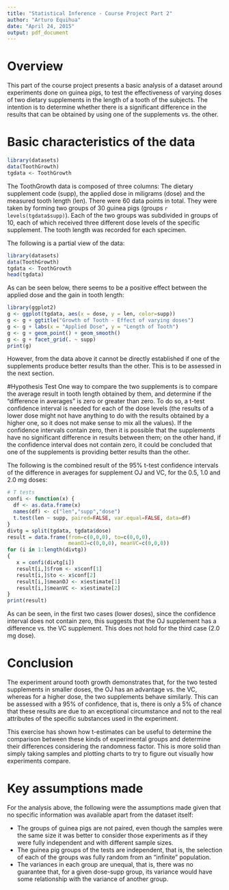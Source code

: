 ```yaml
---
title: "Statistical Inference - Course Project Part 2"
author: "Arturo Equihua"
date: "April 24, 2015"
output: pdf_document
---
```

# Overview
This part of the course project presents a basic analysis of a dataset around experiments done on guinea pigs, to test the effectiveness of varying doses of two dietary supplements in the length of a tooth of the subjects. The intention is to determine whether there is a significant difference in the results that can be obtained by using one of the supplements vs. the other.

# Basic characteristics of the data
```r
library(datasets)
data(ToothGrowth)
tgdata <- ToothGrowth
```

The ToothGrowth data is composed of three columns: The dietary supplement code (supp), the applied dose in miligrams (dose) and the measured tooth length (len). There were 60 data points in total. They were taken by forming two groups of 30 guinea pigs (groups `r levels(tgdata$supp)`). Each of the two groups was subdivided in groups of 10, each of which received three different dose levels of the specific supplement. The tooth length was recorded for each specimen.

The following is a partial view of the data:

```r
library(datasets)
data(ToothGrowth)
tgdata <- ToothGrowth
head(tgdata)
```

As can be seen below, there seems to be a positive effect between the applied dose and the gain in tooth length:

```r
library(ggplot2)
g <- ggplot(tgdata, aes(x = dose, y = len, color=supp)) 
g <- g + ggtitle("Growth of Tooth - Effect of varying doses")
g <- g + labs(x = "Applied Dose", y = "Length of Tooth")
g <- g + geom_point() + geom_smooth()
g <- g + facet_grid(. ~ supp)
print(g)
```

However, from the data above it cannot be directly established if one of the supplements produce better results than the other. This is to be assessed in the next section.

#Hypothesis Test
One way to compare the two supplements is to compare the average result in tooth length obtained by them, and determine if the "difference in averages" is zero or greater than zero. To do so, a t-test confidence interval is needed for each of the dose levels (the results of a lower dose might not have anything to do with the results obtained by a higher one, so it does not make sense to mix all the values).  If the confidence intervals contain zero, then it is possible that the supplements have no significant difference in results between them; on the other hand, if the confidence interval does not contain zero, it could be concluded that one of the supplements is providing better results than the other.

The following is the combined result of the 95% t-test confidence intervals of the difference in averages for supplement OJ and VC, for the 0.5, 1.0 and 2.0 mg doses:

```r
# T tests
confi <- function(x) {
  df <- as.data.frame(x)
  names(df) <- c("len","supp","dose")
  t.test(len ~ supp, paired=FALSE, var.equal=FALSE, data=df)
}
divtg = split(tgdata, tgdata$dose)
result = data.frame(from=c(0,0,0), to=c(0,0,0), 
                    meanOJ=c(0,0,0), meanVC=c(0,0,0))
for (i in 1:length(divtg))
{
   x = confi(divtg[i])
   result[i,]$from <- x$conf[1]
   result[i,]$to <- x$conf[2]
   result[i,]$meanOJ <- x$estimate[1]
   result[i,]$meanVC <- x$estimate[2]
}
print(result)
```

As can be seen, in the first two cases (lower doses), since the confidence interval does not contain zero, this suggests that the OJ supplement has a difference vs. the VC supplement. This does not hold for the third case (2.0 mg dose).

# Conclusion
The experiment around tooth growth demonstrates that, for the two tested supplements in smaller doses, the OJ has an advantage vs. the VC, whereas for a higher dose, the two supplements behave similarly. This can be assessed with a 95% of confidence, that is, there is only a 5% of chance that these results are due to an exceptional circumstance and not to the real attributes of the specific substances used in the experiment.

This exercise has shown how t-estimates can be useful to determine the comparison between these kinds of experimental groups and determine their differences considering the randomness factor. This is more solid than simply taking samples and plotting charts to try to figure out visually how experiments compare. 

# Key assumptions made
For the analysis above, the following were the assumptions made given that no specific information was available apart from the dataset itself:

* The groups of guinea pigs are not paired, even though the samples were the same size it was better to consider those experiments as if they were fully independent and with different sample sizes.
* The guinea pig groups of the tests are independent, that is, the selection of each of the groups was fully random from an "infinite" population.
* The variances in each group are unequal, that is, there was no guarantee that, for a given dose-supp group, its variance would have some relationship with the variance of another group.


